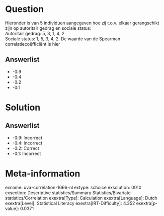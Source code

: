 Question
========

Hieronder is van 5 individuen aangegeven hoe zij t.o.v. elkaar
gerangschikt zijn op autoritair gedrag en sociale status:\
Autoritair gedrag: 5, 3, 1, 4, 2\
Sociale status: 1, 5, 3, 4, 2. De waarde van de Spearman
correlatiecoëfficiënt is hier

Answerlist
----------

* -0.9
* -0.4
* -0.2
* -0.1

Solution
========

Answerlist
----------

* -0.9: Incorrect
* -0.4: Incorrect
* -0.2: Correct
* -0.1: Incorrect

Meta-information
================
exname: uva-correlation-1666-nl
extype: schoice
exsolution: 0010
exsection: Descriptive statistics/Summary Statistics/Bivariate statistics/Correlation
exextra[Type]: Calculation
exextra[Language]: Dutch
exextra[Level]: Statistical Literacy
exextra[IRT-Difficulty]: 4.352
exextra[p-value]: 0.0371
